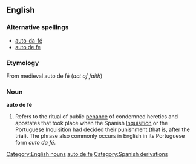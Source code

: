 {{wikipedia}}
==English==

===Alternative spellings===
* [[auto-da-fé]]
* [[auto de fe]]

===Etymology===
From medieval {{etyl|es}} auto de fé (''act of faith'')

===Noun===
'''auto de fé'''

# Refers to the ritual of public [[penance]] of condemned heretics and apostates that took place when the Spanish [[inquisition|Inquisition]] or the Portuguese Inquisition had decided their punishment (that is, after the trial). The phrase also commonly occurs in English in its Portuguese form ''auto da fé''.

[[Category:English nouns]]
[[Category:English words spelled with diacritics|auto de fe]]
[[Category:Spanish derivations]]